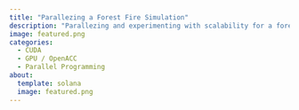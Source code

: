 ```yaml
---
title: "Parallezing a Forest Fire Simulation"
description: "Parallezing and experimenting with scalability for a forest fire simulation. Comparing pgcc multicore version versus using kernel functions to run on GPU. In progress for a fall capstone project."
image: featured.png
categories:
  - CUDA
  - GPU / OpenACC
  - Parallel Programming
about:
  template: solana
  image: featured.png
---
```


